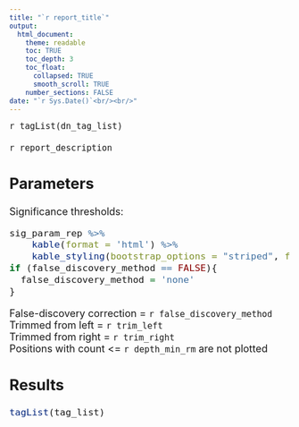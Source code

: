 ```yaml
---
title: "`r report_title`"
output: 
  html_document:
    theme: readable
    toc: TRUE
    toc_depth: 3
    toc_float:
      collapsed: TRUE
      smooth_scroll: TRUE
    number_sections: FALSE
date: "`r Sys.Date()`<br/><br/>"
---
```

<font size="4">`r tagList(dn_tag_list)`<br/>
<font size="4"><br>`r report_description`<br/>

## Parameters
<font size="4">Significance thresholds:<br/>
```r
sig_param_rep %>% 
    kable(format = 'html') %>% 
    kable_styling(bootstrap_options = "striped", full_width = FALSE, position = "left", font_size = 12, html_font = "Helvetica")
if (false_discovery_method == FALSE){
  false_discovery_method = 'none'
}
```
<font size="4">False-discovery correction = `r false_discovery_method`<br/>
<font size="4">Trimmed from left = `r trim_left`<br/>
<font size="4">Trimmed from right = `r trim_right`<br/>
<font size="4">Positions with count <= `r depth_min_rm` are not plotted<br/>

## Results
```r
tagList(tag_list)
```
